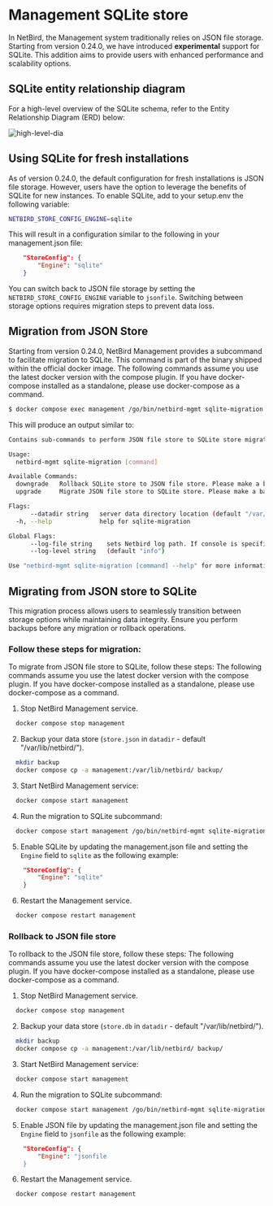 # Management SQLite store

In NetBird, the Management system traditionally relies on JSON file storage.
Starting from version 0.24.0, we have introduced **experimental** support for SQLite.
This addition aims to provide users with enhanced performance and scalability options.

## SQLite entity relationship diagram

For a high-level overview of the SQLite schema, refer to the Entity Relationship Diagram (ERD) below:

<p>
    <img src="/docs-static/img/selfhosted/sqlite-erd.png" alt="high-level-dia" className="imagewrapper"/>
</p>

## Using SQLite for fresh installations

As of version 0.24.0, the default configuration for fresh installations is JSON file storage. 
However, users have the option to leverage the benefits of SQLite for new instances. 
To enable SQLite, add to your setup.env the following variable:
```bash
NETBIRD_STORE_CONFIG_ENGINE=sqlite
```
This will result in a configuration similar to the following in your management.json file:
```json
    "StoreConfig": {
        "Engine": "sqlite"
    }
```
You can switch back to JSON file storage by setting the `NETBIRD_STORE_CONFIG_ENGINE` variable to `jsonfile`.
<Note>
    Switching between storage options requires migration steps to prevent data loss.
</Note>
## Migration from JSON Store

Starting from version 0.24.0, NetBird Management provides a subcommand to facilitate migration to SQLite. This command is part of the binary shipped within the official docker image.
<Note>
    The following commands assume you use the latest docker version with the compose plugin. If you have docker-compose installed as a standalone, please use docker-compose as a command.
</Note>
```bash
$ docker compose exec management /go/bin/netbird-mgmt sqlite-migration
```
This will produce an output similar to:
```bash
Contains sub-commands to perform JSON file store to SQLite store migration and rollback

Usage:
  netbird-mgmt sqlite-migration [command]

Available Commands:
  downgrade   Rollback SQLite store to JSON file store. Please make a backup of the SQLite file before running this command.
  upgrade     Migrate JSON file store to SQLite store. Please make a backup of the JSON file before running this command.

Flags:
      --datadir string   server data directory location (default "/var/lib/netbird/")
  -h, --help             help for sqlite-migration

Global Flags:
      --log-file string    sets Netbird log path. If console is specified the the log will be output to stdout (default "/var/log/netbird/management.log")
      --log-level string   (default "info")

Use "netbird-mgmt sqlite-migration [command] --help" for more information about a command.
```
## Migrating from JSON store to SQLite
This migration process allows users to seamlessly transition between storage options while maintaining data integrity.
Ensure you perform backups before any migration or rollback operations.

### Follow these steps for migration:
To migrate from JSON file store to SQLite, follow these steps:
<Note>
    The following commands assume you use the latest docker version with the compose plugin. If you have docker-compose installed as a standalone, please use docker-compose as a command.
</Note>
1. Stop NetBird Management service.
```bash
  docker compose stop management
```
2. Backup your data store (`store.json` in `datadir` - default "/var/lib/netbird/").
```bash
  mkdir backup
  docker compose cp -a management:/var/lib/netbird/ backup/
```
3. Start NetBird Management service:
```bash
  docker compose start management
```
4. Run the migration to SQLite subcommand:
```bash
  docker compose start management /go/bin/netbird-mgmt sqlite-migration upgrade --log-file console
```
5. Enable SQLite by updating the management.json file and setting the `Engine` field to `sqlite` as the following example:
```json
    "StoreConfig": {
        "Engine": "sqlite"
    }
```
6. Restart the Management service.
```bash
  docker compose restart management
```

### Rollback to JSON file store
To rollback to the JSON file store, follow these steps:
<Note>
    The following commands assume you use the latest docker version with the compose plugin. If you have docker-compose installed as a standalone, please use docker-compose as a command.
</Note>
1. Stop NetBird Management service.
```bash
  docker compose stop management
```
2. Backup your data store (`store.db` in `datadir` - default "/var/lib/netbird/").
```bash
  mkdir backup
  docker compose cp -a management:/var/lib/netbird/ backup/
```
3. Start NetBird Management service:
```bash
  docker compose start management
```
4. Run the migration to SQLite subcommand:
```bash
  docker compose start management /go/bin/netbird-mgmt sqlite-migration downgrade --log-file console
```
5. Enable JSON file by updating the management.json file and setting the `Engine` field to `jsonfile` as the following example:
```json
    "StoreConfig": {
        "Engine": "jsonfile
    }
```
6. Restart the Management service.
```bash
  docker compose restart management
```
